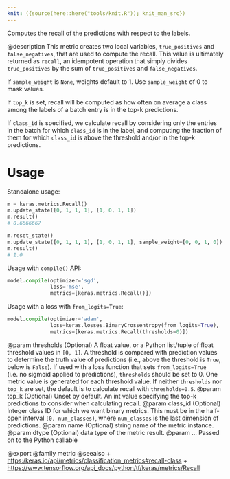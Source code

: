 ```yaml
---
knit: ({source(here::here("tools/knit.R")); knit_man_src})
---
```

Computes the recall of the predictions with respect to the labels.

@description
This metric creates two local variables, `true_positives` and
`false_negatives`, that are used to compute the recall. This value is
ultimately returned as `recall`, an idempotent operation that simply divides
`true_positives` by the sum of `true_positives` and `false_negatives`.

If `sample_weight` is `None`, weights default to 1.
Use `sample_weight` of 0 to mask values.

If `top_k` is set, recall will be computed as how often on average a class
among the labels of a batch entry is in the top-k predictions.

If `class_id` is specified, we calculate recall by considering only the
entries in the batch for which `class_id` is in the label, and computing the
fraction of them for which `class_id` is above the threshold and/or in the
top-k predictions.

# Usage
Standalone usage:

```python
m = keras.metrics.Recall()
m.update_state([0, 1, 1, 1], [1, 0, 1, 1])
m.result()
# 0.6666667
```

```python
m.reset_state()
m.update_state([0, 1, 1, 1], [1, 0, 1, 1], sample_weight=[0, 0, 1, 0])
m.result()
# 1.0
```

Usage with `compile()` API:

```python
model.compile(optimizer='sgd',
              loss='mse',
              metrics=[keras.metrics.Recall()])
```

Usage with a loss with `from_logits=True`:

```python
model.compile(optimizer='adam',
              loss=keras.losses.BinaryCrossentropy(from_logits=True),
              metrics=[keras.metrics.Recall(thresholds=0)])
```

@param thresholds (Optional) A float value, or a Python list/tuple of float
    threshold values in `[0, 1]`. A threshold is compared with
    prediction values to determine the truth value of predictions (i.e.,
    above the threshold is `True`, below is `False`). If used with a
    loss function that sets `from_logits=True` (i.e. no sigmoid
    applied to predictions), `thresholds` should be set to 0.
    One metric value is generated for each threshold value.
    If neither `thresholds` nor `top_k` are set,
    the default is to calculate recall with `thresholds=0.5`.
@param top_k (Optional) Unset by default. An int value specifying the top-k
    predictions to consider when calculating recall.
@param class_id (Optional) Integer class ID for which we want binary metrics.
    This must be in the half-open interval `[0, num_classes)`, where
    `num_classes` is the last dimension of predictions.
@param name (Optional) string name of the metric instance.
@param dtype (Optional) data type of the metric result.
@param ... Passed on to the Python callable

@export
@family metric
@seealso
+ <https:/keras.io/api/metrics/classification_metrics#recall-class>
+ <https://www.tensorflow.org/api_docs/python/tf/keras/metrics/Recall>
